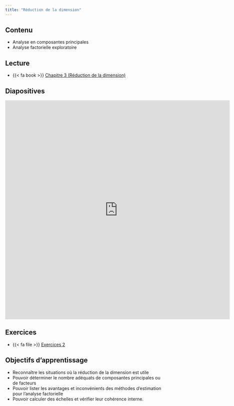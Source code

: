 ```yaml
---
title: "Réduction de la dimension"
---
```


## Contenu

- Analyse en composantes principales
- Analyse factorielle exploratoire

## Lecture


- {{< fa book >}} [Chapitre 3 (Réduction de la dimension)](https://lbelzile.github.io/math60602/02-analysefactorielle.html)


## Diapositives 

<iframe src="http://docs.google.com/gview?url=https://lbelzile.github.io/multi/diapos/MATH60602-diapos3.pdf&embedded=true" style="width:718px; height:700px;" frameborder="0"></iframe>

## Exercices

- {{< fa file >}} [Exercices 2](exercices/02-exercice.html)

## Objectifs d'apprentissage

- Reconnaître les situations où la réduction de la dimension est utile
- Pouvoir déterminer le nombre adéquats de composantes principales ou de facteurs
- Pouvoir lister les avantages et inconvénients des méthodes d'estimation pour l'analyse factorielle
- Pouvoir calculer des échelles et vérifier leur cohérence interne.
